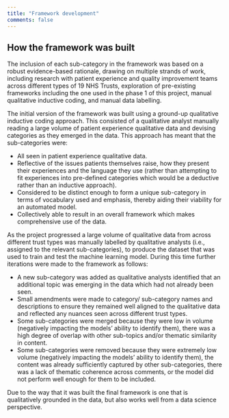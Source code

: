 ```yaml
---
title: "Framework development"
comments: false
---
```


## How the framework was built

The inclusion of each sub-category in the framework was based on a robust evidence-based rationale, drawing on multiple strands of work, including research with patient experience and quality improvement teams across different types of 19 NHS Trusts, exploration of pre-existing frameworks including the one used in the phase 1 of this project, manual qualitative inductive coding, and manual data labelling. 

The initial version of the framework was built using a ground-up qualitative inductive coding approach. This consisted of a qualitative analyst manually reading a large volume of patient experience qualitative data and devising categories as they emerged in the data. This approach has meant that the sub-categories were:

- All seen in patient experience qualitative data. 
- Reflective of the issues patients themselves raise, how they present their experiences and the language they use (rather than attempting to fit experiences into pre-defined categories which would be a deductive rather than an inductive approach).
- Considered to be distinct enough to form a unique sub-category in terms of vocabulary used and emphasis, thereby aiding their viability for an automated model.
- Collectively able to result in an overall framework which makes comprehensive use of the data.


As the project progressed a large volume of qualitative data from across different trust types was manually labelled by qualitative analysts (i.e., assigned to the relevant sub-categories), to produce the dataset that was used to train and test the machine learning model. During this time further iterations were made to the framework as follows:

- A new sub-category was added as qualitative analysts identified that an additional topic was emerging in the data which had not already been seen.
- Small amendments were made to category/ sub-category names and descriptions to ensure they remained well aligned to the qualitative data and reflected any nuances seen across different trust types.
- Some sub-categories were merged because they were low in volume (negatively impacting the models’ ability to identify them), there was a high degree of overlap with other sub-topics and/or thematic similarity in content.
- Some sub-categories were removed because they were extremely low volume (negatively impacting the models’ ability to identify them), the content was already sufficiently captured by other sub-categories, there was a lack of thematic coherence across comments, or the model did not perform well enough for them to be included.


Due to the way that it was built the final framework is one that is qualitatively grounded in the data, but also works well from a data science perspective. 
